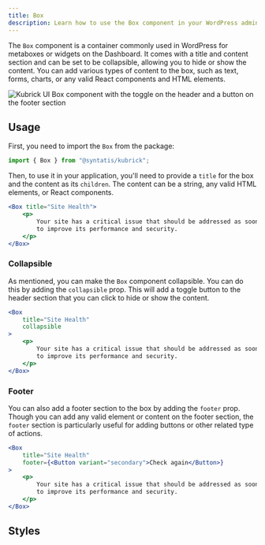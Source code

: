 ```yaml
---
title: Box
description: Learn how to use the Box component in your WordPress admin application.
---
```



<Lead
	storybook="/docs/components-box--docs"
	stackblitz="/edit/syntatis-kubrick-box?file=src/App.jsx">
	The `Box` component is a container commonly used in WordPress for metaboxes or
	widgets on the Dashboard. It comes with a title and content section and can
	be set to be collapsible, allowing you to hide or show the content. You can add
	various types of content to the box, such as text, forms, charts, or any valid
	React components and HTML elements.

  <Image
		src={cover}
		alt="Kubrick UI Box component with the toggle on the header and a button on the footer section"
		slot="cover"
		quality="high"
		loading="eager"
	/>
</Lead>

## Usage

First, you need to import the `Box` from the package:

```jsx
import { Box } from "@syntatis/kubrick";
```

Then, to use it in your application, you'll need to provide a `title` for the box and the content as its `children`. The content can be a string, any valid HTML elements, or React components.

```jsx
<Box title="Site Health">
	<p>
		Your site has a critical issue that should be addressed as soon as possible
		to improve its performance and security.
	</p>
</Box>
```

### Collapsible

As mentioned, you can make the `Box` component collapsible. You can do this by adding the `collapsible` prop. This will add a toggle button to the header section that you can click to hide or show the content.

```jsx {3}
<Box
	title="Site Health"
	collapsible
>
	<p>
		Your site has a critical issue that should be addressed as soon as possible
		to improve its performance and security.
	</p>
</Box>
```

### Footer

You can also add a footer section to the box by adding the `footer` prop. Though you can add any valid element or content on the footer section, the `footer` section is particularly useful for adding buttons or other related type of actions.

```jsx {3}
<Box
	title="Site Health"
	footer={<Button variant="secondary">Check again</Button>}
>
	<p>
		Your site has a critical issue that should be addressed as soon as possible
		to improve its performance and security.
	</p>
</Box>
```

## Styles

<Table
	variant="classes"
	component="Box"
	items={[
		["root", "The root element of the box."],
		["header", "The header section containing the title and toggle button."],
		["title", "The wrapper element of the title."],
		["content", "The content section of the box."],
		["footer", "The footer section of the box."],
	]}
/>
